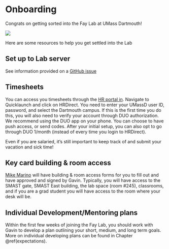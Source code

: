 # Onboarding {#onboarding}

Congrats on getting sorted into the Fay Lab at UMass Dartmouth!

![](img/sortinghat.gif)

Here are some resources to help you get settled into the Lab

## Set up to Lab server

See information provided on a [GitHub issue](https://github.com/thefaylab/lab-chat/issues/5)

## Timesheets

You can access you timesheets through the [HR portal in](https://my.umassd.edu/). Navigate to Quicklaunch and click on HRDirect. You need to enter your UMassD user ID, password, and select the Dartmouth campus. If this is the first time you do this, you will also need to verify your account through DUO authorization. We recommend using the DUO app on your phone. You can choose to have push access, or send codes. After your initial setup, you can also opt to go through DUO 1/month (instead of every time you login to HRDirect).   

Even if you are salaried, it's still important to keep track of and submit your vacation and sick time!

## Key card building & room access

[Mike Marino](mmarino@umassd.edu) will have building & room access forms for you to fill out and have approved and signed by Gavin. Typically, you will have access to the SMAST gate, SMAST East building, the lab space (room #245), classrooms, and if you are a grad student you will have access to the room where your desk will be.

## Individual Development/Mentoring plans

Within the first few weeks of joining the Fay Lab, you should work with Gavin to develop a plan outlining your short, medium, and long term goals. More on individual developing plans can be found in Chapter \@ref(expectations).